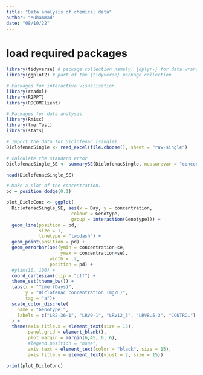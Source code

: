 ```yaml
---
title: "Data analysis of chemical data"
author: "Muhammad"
date: "08/10/22"
---
```




# load required packages
```r

library(tidyverse) # package collection namely: {dplyr-} for data wrangling, {tibble-} for dataframes
library(ggplot2) # part of the {tidyverse} package collection

# Packages for interactive visualisation.
library(readxl) 
library(R2PPT)
library(RDCOMClient)

# Packages for data analysis
library(Rmisc) 
library(lmerTest)
library(stats) 

```

```r

# Import the data for Diclofenac (single)
DiclofenacSingle <- read_excel(file.choose(), sheet = "raw-single") 

```

```r
# calculate the standard error
DiclofenacSingle_SE <- summarySE(DiclofenacSingle, measurevar = "concentration", groupvars = c("Genotype", "Day"), na.rm = TRUE, .drop = TRUE)

head(DiclofenacSingle_SE)

# Make a plot of the concentration.
pd = position_dodge(0.1)

plot_DicloConc <- ggplot(
  DiclofenacSingle_SE, aes(x = Day, y = concentration, 
                        colour = Genotype, 
                        group = interaction(Genotype))) +
  geom_line(position = pd, 
            size = 1, 
            linetype = "twodash") +
  geom_point(position = pd) +
  geom_errorbar(aes(ymin = concentration-se, 
                    ymax = concentration+se), 
                width = .2,
                position = pd) +
  #ylim(10, 100) +
  coord_cartesian(clip = "off") +
  theme_set(theme_bw()) +
  labs(x = "Time (Days)", 
       y = "Diclofenac concentration (mg/L)",
       tag = "a")+
  scale_color_discrete(
    name = "Genotype:",
    labels = c("LR2-36-1", "LRV0-1", "LRV12_3", "LRV8.5-3", "CONTROL")
  ) +
  theme(axis.title.x = element_text(size = 15),
        panel.grid = element_blank(),
        plot.margin = margin(6,45, 6, 6),
        #legend.position = "none",
        axis.text = element_text(color = "black", size = 15),
        axis.title.y = element_text(vjust = 2, size = 15))

print(plot_DicloConc)
```

